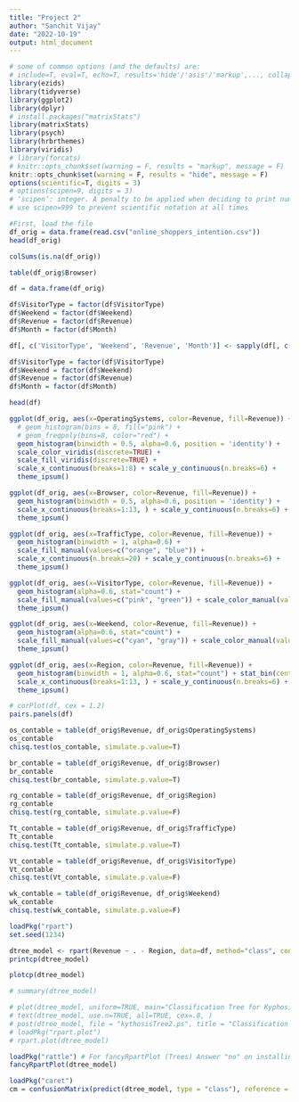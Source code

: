 ```yaml
---
title: "Project 2"
author: "Sanchit Vijay"
date: "2022-10-19"
output: html_document
---
```

```r
# some of common options (and the defaults) are: 
# include=T, eval=T, echo=T, results='hide'/'asis'/'markup',..., collapse=F, warning=T, message=T, error=T, cache=T, fig.width=6, fig.height=4, fig.dim=c(6,4) #inches, fig.align='left'/'center','right', 
library(ezids)
library(tidyverse)
library(ggplot2)
library(dplyr)
# install.packages("matrixStats")
library(matrixStats)
library(psych)
library(hrbrthemes)
library(viridis)
# library(forcats)
# knitr::opts_chunk$set(warning = F, results = "markup", message = F)
knitr::opts_chunk$set(warning = F, results = "hide", message = F)
options(scientific=T, digits = 3) 
# options(scipen=9, digits = 3) 
# ‘scipen’: integer. A penalty to be applied when deciding to print numeric values in fixed or exponential notation.  Positive values bias towards fixed and negative towards scientific notation: fixed notation will be preferred unless it is more than ‘scipen’ digits wider.
# use scipen=999 to prevent scientific notation at all times
```


```r
#First, load the file
df_orig = data.frame(read.csv("online_shoppers_intention.csv"))
head(df_orig)
```


```r
colSums(is.na(df_orig))
```

```r
table(df_orig$Browser)
```

```r
df = data.frame(df_orig)

df$VisitorType = factor(df$VisitorType)
df$Weekend = factor(df$Weekend)
df$Revenue = factor(df$Revenue)
df$Month = factor(df$Month)

df[, c('VisitorType', 'Weekend', 'Revenue', 'Month')] <- sapply(df[, c('VisitorType', 'Weekend', 'Revenue', 'Month')], unclass)

df$VisitorType = factor(df$VisitorType)
df$Weekend = factor(df$Weekend)
df$Revenue = factor(df$Revenue)
df$Month = factor(df$Month)

head(df)
```

```r
ggplot(df_orig, aes(x=OperatingSystems, color=Revenue, fill=Revenue)) +
  # geom_histogram(bins = 8, fill="pink") + 
  # geom_freqpoly(bins=8, color="red") +
  geom_histogram(binwidth = 0.5, alpha=0.6, position = 'identity') +
  scale_color_viridis(discrete=TRUE) +
  scale_fill_viridis(discrete=TRUE) +
  scale_x_continuous(breaks=1:8) + scale_y_continuous(n.breaks=6) +
  theme_ipsum()  

ggplot(df_orig, aes(x=Browser, color=Revenue, fill=Revenue)) +
  geom_histogram(binwidth = 0.5, alpha=0.6, position = 'identity') +
  scale_x_continuous(breaks=1:13, ) + scale_y_continuous(n.breaks=6) +
  theme_ipsum() 

ggplot(df_orig, aes(x=TrafficType, color=Revenue, fill=Revenue)) +
  geom_histogram(binwidth = 1, alpha=0.6) +
  scale_fill_manual(values=c("orange", "blue")) +
  scale_x_continuous(n.breaks=20) + scale_y_continuous(n.breaks=6) + 
  theme_ipsum()  

ggplot(df_orig, aes(x=VisitorType, color=Revenue, fill=Revenue)) +
  geom_histogram(alpha=0.6, stat="count") +
  scale_fill_manual(values=c("pink", "green")) + scale_color_manual(values=c("pink", "green")) +
  theme_ipsum()  

ggplot(df_orig, aes(x=Weekend, color=Revenue, fill=Revenue)) +
  geom_histogram(alpha=0.6, stat="count") +
  scale_fill_manual(values=c("cyan", "gray")) + scale_color_manual(values=c("cyan", "gray")) +
  theme_ipsum() 

ggplot(df_orig, aes(x=Region, color=Revenue, fill=Revenue)) +
  geom_histogram(binwidth = 1, alpha=0.6, stat="count") + stat_bin(center=1) +
  scale_x_continuous(breaks=1:13, ) + scale_y_continuous(n.breaks=6) + 
  theme_ipsum() 
```

```r
# corPlot(df, cex = 1.2)
pairs.panels(df)
```

```r
os_contable = table(df_orig$Revenue, df_orig$OperatingSystems)
os_contable
chisq.test(os_contable, simulate.p.value=T)
```

```r
br_contable = table(df_orig$Revenue, df_orig$Browser)
br_contable
chisq.test(br_contable, simulate.p.value=T)
```

```r
rg_contable = table(df_orig$Revenue, df_orig$Region)
rg_contable
chisq.test(rg_contable, simulate.p.value=F)
```

```r
Tt_contable = table(df_orig$Revenue, df_orig$TrafficType)
Tt_contable
chisq.test(Tt_contable, simulate.p.value=T)
```

```r
Vt_contable = table(df_orig$Revenue, df_orig$VisitorType)
Vt_contable
chisq.test(Vt_contable, simulate.p.value=F)
```

```r
wk_contable = table(df_orig$Revenue, df_orig$Weekend)
wk_contable
chisq.test(wk_contable, simulate.p.value=F)
```

```r
loadPkg("rpart")
set.seed(1234)

dtree_model <- rpart(Revenue ~ . - Region, data=df, method="class", control = list(maxdepth = 8, cp = 0.01))
printcp(dtree_model)
```

```r
plotcp(dtree_model)
```

```r
# summary(dtree_model)
```

```r
# plot(dtree_model, uniform=TRUE, main="Classification Tree for Kyphosis")
# text(dtree_model, use.n=TRUE, all=TRUE, cex=.8, )
# post(dtree_model, file = "kythosisTree2.ps", title = "Classification Tree for Kythosis")
# loadPkg("rpart.plot")
# rpart.plot(dtree_model)
```

```r
loadPkg("rattle") # For fancyRpartPlot (Trees) Answer "no" on installing from binary source
fancyRpartPlot(dtree_model)
```

```r
loadPkg("caret") 
cm = confusionMatrix(predict(dtree_model, type = "class"), reference = dtree_model[, "Revenue"] )
```


